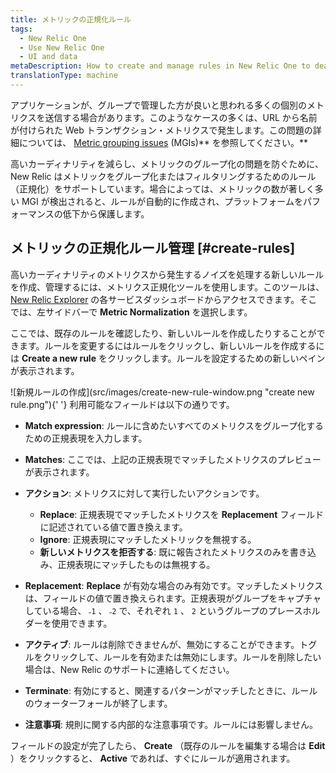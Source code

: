 ```yaml
---
title: メトリックの正規化ルール
tags:
  - New Relic One
  - Use New Relic One
  - UI and data
metaDescription: How to create and manage rules in New Relic One to deal with noise from high cardinality metrics and prevent metric grouping issues (MGIs).
translationType: machine
---
```


アプリケーションが、グループで管理した方が良いと思われる多くの個別のメトリクスを送信する場合があります。このようなケースの多くは、URL から名前が付けられた Web トランザクション・メトリクスで発生します。この問題の詳細については、 [Metric grouping issues](/docs/using-new-relic/cross-product-functions/troubleshooting/metric-grouping-issues) (MGIs)** を参照してください。**

高いカーディナリティを減らし、メトリックのグループ化の問題を防ぐために、New Relic はメトリックをグループ化またはフィルタリングするためのルール（正規化）をサポートしています。場合によっては、メトリックの数が著しく多い MGI が検出されると、ルールが自動的に作成され、プラットフォームをパフォーマンスの低下から保護します。

## メトリックの正規化ルール管理 [#create-rules]

高いカーディナリティのメトリクスから発生するノイズを処理する新しいルールを作成、管理するには、メトリクス正規化ツールを使用します。このツールは、 [New Relic Explorer](/docs/new-relic-one/use-new-relic-one/ui-data/new-relic-one-entity-explorer-view-performance-across-apps-services-hosts) の各サービスダッシュボードからアクセスできます。そこでは、左サイドバーで **Metric Normalization** を選択します。

ここでは、既存のルールを確認したり、新しいルールを作成したりすることができます。ルールを変更するにはルールをクリックし、新しいルールを作成するには **Create a new rule** をクリックします。ルールを設定するための新しいペインが表示されます。

<ImageSizing width="324px" height="352px">
  ![新規ルールの作成](src/images/create-new-rule-window.png "create new
  rule.png"){' '}
</ImageSizing>
利用可能なフィールドは以下の通りです。

- **Match expression**: ルールに含めたいすべてのメトリクスをグループ化するための正規表現を入力します。

- **Matches**: ここでは、上記の正規表現でマッチしたメトリクスのプレビューが表示されます。

- **アクション**: メトリクスに対して実行したいアクションです。

  - **Replace**: 正規表現でマッチしたメトリクスを **Replacement** フィールドに記述されている値で置き換えます。
  - **Ignore**: 正規表現にマッチしたメトリックを無視する。
  - **新しいメトリクスを拒否する**: 既に報告されたメトリクスのみを書き込み、正規表現にマッチしたものは無視する。

- **Replacement**: **Replace** が有効な場合のみ有効です。マッチしたメトリクスは、フィールドの値で置き換えられます。正規表現がグループをキャプチャしている場合、 `˶1` 、 `˶2` で、それぞれ `1` 、 `2` というグループのプレースホルダーを使用できます。

- **アクティブ**: ルールは削除できませんが、無効にすることができます。トグルをクリックして、ルールを有効または無効にします。ルールを削除したい場合は、New Relic のサポートに連絡してください。

- **Terminate**: 有効にすると、関連するパターンがマッチしたときに、ルールのウォーターフォールが終了します。

- **注意事項**: 規則に関する内部的な注意事項です。ルールには影響しません。

フィールドの設定が完了したら、 **Create** （既存のルールを編集する場合は **Edit** ）をクリックすると、 **Active** であれば、すぐにルールが適用されます。
